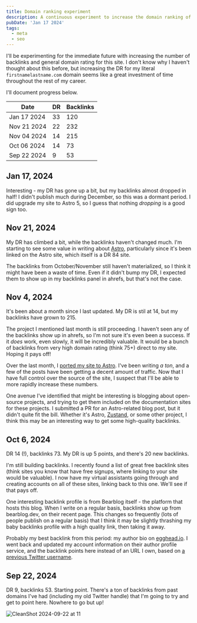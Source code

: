 ```yaml
---
title: Domain ranking experiment
description: A continuous experiment to increase the domain ranking of this site.
pubDate: 'Jan 17 2024'
tags: 
  - meta
  - seo
---
```

I'll be experimenting for the immediate future with increasing the number of backlinks and general domain rating for this site. I don't know why I haven't thought about this before, but increasing the DR for my literal `firstnamelastname.com` domain seems like a great investment of time throughout the rest of my career. 

I'll document progress below.

| Date | DR | Backlinks |
| ---- | --- | --- |
| Jan 17 2024 | 33 | 120 |
| Nov 21 2024 | 22 | 232 |
| Nov 04 2024 | 14 | 215 |
| Oct 06 2024 | 14 | 73 |
| Sep 22 2024 | 9 | 53 |

## Jan 17, 2024

Interesting - my DR has gone up a bit, but my backlinks almost dropped in half! I didn't publish much during December, so this was a dormant period. I did upgrade my site to Astro 5, so I guess that nothing _dropping_ is a good sign too.

## Nov 21, 2024

My DR has climbed a bit, while the backlinks haven't changed much. I'm starting to see some value in writing about [Astro](/tags/astro), particularly since it's been linked on the Astro site, which itself is a DR 84 site.

The backlinks from October/November still haven't materialized, so I think it might have been a waste of time. Even if it didn't bump my DR, I expected them to show up in my backlinks panel in ahrefs, but that's not the case.

## Nov 4, 2024

It's been about a month since I last updated. My DR is stil at 14, but my backlinks have grown to 215.

The project I mentioned last month is still proceeding. I haven't seen any of the backlinks show up in ahrefs, so I'm not sure it's even been a success. If it _does_ work, even slowly, it will be incredibly valuable. It would be a bunch of backlinks from very high domain rating (think 75+) direct to my site. Hoping it pays off!

Over the last month, I [ported my site to Astro](/the-astro-rewrite). I've been writing _a ton_, and a few of the posts have been getting a decent amount of traffic. Now that I have full control over the source of the site, I suspect that I'll be able to more rapidly increase these numbers.

One avenue I've identified that might be interesting is blogging about open-source projects, and trying to get them included on the documentation sites for these projects. I submitted a PR for an Astro-related blog post, but it didn't quite fit the bill. Whether it's Astro, [Zustand](/just-enough-zustand), or some other project, I think this may be an interesting way to get some high-quality backlinks.

## Oct 6, 2024

DR 14 (!), backlinks 73. My DR is up 5 points, and there's 20 new backlinks.

I'm still building backlinks. I recently found a list of great free backlink sites (think sites you know that have free signups, where linking to your site would be valuable). I now have my virtual assistants going through and creating accounts on all of these sites, linking back to this one. We'll see if that pays off.

One interesting backlink profile is from Bearblog itself - the platform that hosts this blog. When I write on a regular basis, backlinks show up from bearblog.dev, on their recent page. This changes so frequently (lots of people publish on a regular basis) that I think it may be slightly thrashing my baby backlinks profile with a high quality link, then taking it away.

Probably my best backlink from this period: my author bio on [egghead.io](https://egghead.io). I went back and updated my account information on their author profile service, and the backlink points here instead of an URL I own, based on [a previous Twitter username](https://x.com/signalnerve).

## Sep 22, 2024

DR 9, backlinks 53. Starting point. There's a ton of backlinks from past domains I've had (including my old Twitter handle) that I'm going to try and get to point here. Nowhere to go but up!

![CleanShot 2024-09-22 at 11](https://bear-images.sfo2.cdn.digitaloceanspaces.com/kristian/232x.png)

